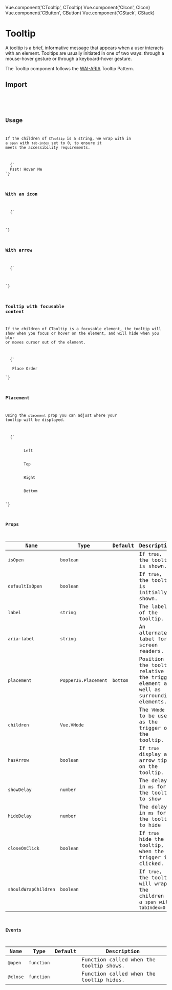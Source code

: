 
Vue.component('CTooltip', CTooltip)
Vue.component('CIcon', CIcon)
Vue.component('CButton', CButton)
Vue.component('CStack', CStack)

<SEO
  title="Tooltip"
  description="A tooltip is a brief, informative message that appears when a user interacts with an element. Tooltips are usually initiated in one of two ways: through a mouse-hover gesture or through a keyboard-hover gesture."
/>

# Tooltip

A tooltip is a brief, informative message that appears when a user interacts with an element. Tooltips are usually initiated in one of two ways: through a mouse-hover gesture or through a keyboard-hover gesture.

The Tooltip component follows the [WAI-ARIA](https://www.w3.org/TR/wai-aria-practices/#tooltip) Tooltip Pattern.

## Import

<br />
<Code
lang="js"
code={`import { CTooltip } from "@chakra-ui/vue";
`}
/>

## Usage

If the children of `CTooltip` is a string, we wrap with in a `span` with `tab-index` set to 0, to ensure it meets the accessibility requirements.

<LiveEditor>
  {`
  <c-tooltip label="Chakra UI rocks">Psst! Hover Me</c-tooltip>
`}
</LiveEditor>

### With an icon

<LiveEditor>
  {`
<c-tooltip label="Welcome home" placement="bottom">
    <c-icon name="phone" />
</c-tooltip>
`}
</LiveEditor>

### With arrow

<LiveEditor>
  {`
<c-tooltip has-arrow label="Add new component" placement="right">
    <c-icon name="add" />
</c-tooltip>
`}
</LiveEditor>

### Tooltip with focusable content

If the children of CTooltip is a focusable element, the tooltip will show when you focus or hover on the element, and will hide when you blur or moves cursor out of the element.

<LiveEditor>
  {`
<c-tooltip has-arrow label="Sends your order to Delivery hero" placement="top" bg="blue.600">
   <c-button>Place Order</c-button>
</c-tooltip>
`}
</LiveEditor>

### Placement

Using the `placement` prop you can adjust where your tooltip will be displayed.

<LiveEditor>
  {`
<c-stack should-wrap-children>
    <c-tooltip has-arrow label="left" placement="left">
        <c-button variant="outline">Left</c-button>
    </c-tooltip>
     <c-tooltip has-arrow label="top" placement="top">
        <c-button variant="outline">Top</c-button>
    </c-tooltip>
     <c-tooltip has-arrow label="right" placement="right">
        <c-button variant="outline">Right</c-button>
    </c-tooltip>
     <c-tooltip has-arrow label="bottom" placement="bottom">
        <c-button variant="outline">Bottom</c-button>
    </c-tooltip>
</c-stack>
`}
</LiveEditor>

### Props

| Name                 | Type                 | Default  | Description                                                                           |
| -------------------- | -------------------- | -------- | ------------------------------------------------------------------------------------- |
| `isOpen`             | `boolean`            |          | If `true`, the tooltip is shown.                                                      |
| `defaultIsOpen`      | `boolean`            |          | If `true`, the tooltip is initially shown.                                            |
| `label`              | `string`             |          | The label of the tooltip.                                                             |
| `aria-label`         | `string`             |          | An alternate label for screen readers.                                                |
| `placement`          | `PopperJS.Placement` | `bottom` | Position the tooltip relative to the trigger element as well as surrounding elements. |
| `children`           | `Vue.VNode`          |          | The `VNode` to be used as the trigger of the tooltip.                                 |
| `hasArrow`           | `boolean`            |          | If `true` display an arrow tip on the tooltip.                                        |
| `showDelay`          | `number`             |          | The delay in `ms` for the tooltip to show                                             |
| `hideDelay`          | `number`             |          | The delay in `ms` for the tooltip to hide                                             |
| `closeOnClick`       | `boolean`            |          | If `true` hide the tooltip, when the trigger is clicked.                              |
| `shouldWrapChildren` | `boolean`            |          | If `true`, the tooltip will wrap the children in a `span` with `tabIndex=0`           |

### Events

| Name     | Type       | Default | Description                             |
| -------- | ---------- | ------- | --------------------------------------- |
| `@open`  | `function` |         | Function called when the tooltip shows. |
| `@close` | `function` |         | Function called when the tooltip hides. |
